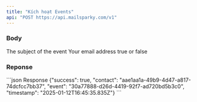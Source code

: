 ```yaml
---
title: "Kích hoạt Events"
api: "POST https://api.mailsparky.com/v1"
---
```


### Body
<ParamField body="event" placeholder="event-name" type="string" required>
    The subject of the event
</ParamField>
<ParamField body="email" placeholder="hello@mailsparky.com" type="string" required>
    Your email address
</ParamField>
<ParamField body="subscribed" type="bool">
    true or false
</ParamField>

### Reponse

<ResponseExample>
```json Response
{"success": true, "contact": "aae1aa1a-49b9-4d47-a817-74dcfcc7bb37", "event": "30a77888-d26d-4419-92f7-ad720bd5b3c0", "timestamp": "2025-01-12T16:45:35.835Z"}
```
</ResponseExample>